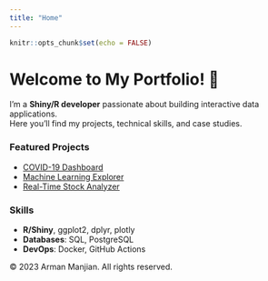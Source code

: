 ```yaml
---
title: "Home"
---
```


```r
knitr::opts_chunk$set(echo = FALSE)
```

# Welcome to My Portfolio! 👋

I’m a **Shiny/R developer** passionate about building interactive data applications.  
Here you’ll find my projects, technical skills, and case studies.

### Featured Projects
- [COVID-19 Dashboard](/projects.html#covid)
- [Machine Learning Explorer](/projects.html#ml)
- [Real-Time Stock Analyzer](/projects.html#stocks)

### Skills
- <i class="fas fa-code"></i> **R/Shiny**, ggplot2, dplyr, plotly  
- <i class="fas fa-database"></i> **Databases**: SQL, PostgreSQL  
- <i class="fas fa-cogs"></i> **DevOps**: Docker, GitHub Actions

<footer>
  <p>© 2023 Arman Manjian. All rights reserved.</p>
  <p>
    <a href="https://github.com/yourusername"><i class="fab fa-github"></i></a>
    <a href="https://linkedin.com/in/yourprofile"><i class="fab fa-linkedin"></i></a>
    <a href="mailto:arman.manjian.mob@gmail.com"><i class="fas fa-envelope"></i></a>
  </p>
</footer>